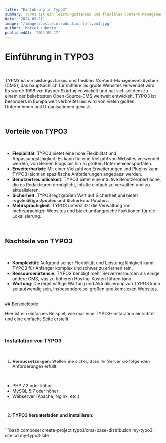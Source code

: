 ```yaml
---
title: "Einführung in Typo3"
summary: TYPO3 ist ein leistungsstarkes und flexibles Content-Management-System (CMS), das hauptsächlich für mittlere bis große Websites verwendet wird.
date: "2024-09-17"
image: "/images/posts/introduction-to-typo3.jpg"
author: 'Marcel Kubetin'
publishedAt: '2024-09-17'
---
```


# Einführung in TYPO3

<br />

TYPO3 ist ein leistungsstarkes und flexibles Content-Management-System (CMS), das hauptsächlich für mittlere bis große Websites verwendet wird. Es wurde 1998 von Kasper Skårhøj entwickelt und hat sich seitdem zu einem der beliebtesten Open-Source-CMS weltweit entwickelt. TYPO3 ist besonders in Europa weit verbreitet und wird von vielen großen Unternehmen und Organisationen genutzt.

<br />

## Vorteile von TYPO3

<br />

- **Flexibilität**: TYPO3 bietet eine hohe Flexibilität und Anpassungsfähigkeit. Es kann für eine Vielzahl von Websites verwendet werden, von kleinen Blogs bis hin zu großen Unternehmensportalen.
- **Erweiterbarkeit**: Mit einer Vielzahl von Erweiterungen und Plugins kann TYPO3 leicht an spezifische Anforderungen angepasst werden.
- **Benutzerfreundlichkeit**: TYPO3 bietet eine intuitive Benutzeroberfläche, die es Redakteuren ermöglicht, Inhalte einfach zu verwalten und zu aktualisieren.
- **Sicherheit**: TYPO3 legt großen Wert auf Sicherheit und bietet regelmäßige Updates und Sicherheits-Patches.
- **Mehrsprachigkeit**: TYPO3 unterstützt die Verwaltung von mehrsprachigen Websites und bietet umfangreiche Funktionen für die Lokalisierung.

<br />

## Nachteile von TYPO3

<br />

- **Komplexität**: Aufgrund seiner Flexibilität und Leistungsfähigkeit kann TYPO3 für Anfänger komplex und schwer zu erlernen sein.
- **Ressourcenintensiv**: TYPO3 benötigt mehr Serverressourcen als einige andere CMS, was zu höheren Hosting-Kosten führen kann.
- **Wartung**: Die regelmäßige Wartung und Aktualisierung von TYPO3 kann zeitaufwendig sein, insbesondere bei großen und komplexen Websites.


<br />
## Beispielcode

<br />

Hier ist ein einfaches Beispiel, wie man eine TYPO3-Installation einrichtet und eine einfache Seite erstellt.

<br />

### Installation von TYPO3

<br />

1. **Voraussetzungen**: Stellen Sie sicher, dass Ihr Server die folgenden Anforderungen erfüllt:

<br />

   - PHP 7.2 oder höher
   - MySQL 5.7 oder höher
   - Webserver (Apache, Nginx, etc.)

   <br />

2. **TYPO3 herunterladen und installieren**:

<br />
   ```bash
   composer create-project typo3/cms-base-distribution my-typo3-site
   cd my-typo3-site
